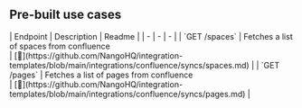 
## Pre-built use cases

<AccordionGroup>


<Accordion title="Others">
| Endpoint | Description | Readme |
| - | - | - |
| `GET /spaces` | Fetches a list of spaces from confluence<br /> | [🔗](https://github.com/NangoHQ/integration-templates/blob/main/integrations/confluence/syncs/spaces.md) |
| `GET /pages` | Fetches a list of pages from confluence<br /> | [🔗](https://github.com/NangoHQ/integration-templates/blob/main/integrations/confluence/syncs/pages.md) |
</Accordion>

</AccordionGroup>
